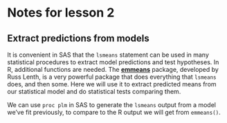 # Notes for lesson 2

## Extract predictions from models

It is convenient in SAS that the `lsmeans` statement can be used in many statistical procedures to extract model predictions and test hypotheses. In R, additional functions are needed. The [**emmeans**]() package, developed by Russ Lenth, is a very powerful package that does everything that `lsmeans` does, and then some. Here we will use it to extract predicted means from our statistical model and do statistical tests comparing them. 

We can use `proc plm` in SAS to generate the `lsmeans` output from a model we've fit previously, to compare to the R output we will get from `emmeans()`.

```sashtml5

```

```r

```

